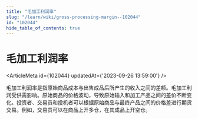 ```yaml
---
title: "毛加工利润率"
slug: "/learn/wiki/gross-processing-margin--102044"
id: "102044"
hide_table_of_contents: true
---
```



# 毛加工利润率

<ArticleMeta id={102044} updatedAt={'2023-09-26 13:59:00'} />
<div className='border-solid border-b border-t-0 my-4 border-[var(--ifm-color-gray-300)]' />

毛加工利润率是指原始商品成本与出售成品后所产生的收入之间的差额。毛加工利润受供需影响。原始商品的价格波动，导致原始输入和加工产品之间的差价不断变化。投资者、交易员和投机者可以根据原始商品与最终产品之间的价格差进行期货交易。例如，交易员可以在商品上开多仓，在其成品上开空仓。
